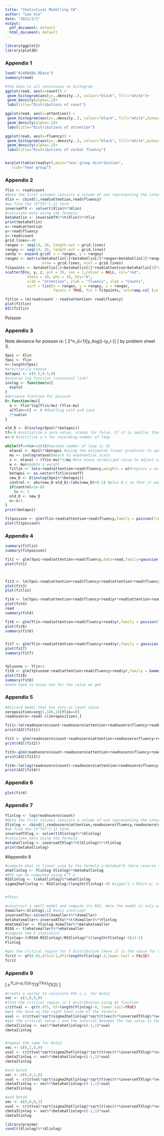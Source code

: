 ```yaml
---
title: "Statistical Modelling CW"
author: "Leo Xie"
date: "2021/3/1"
output:
  pdf_document: default
  html_document: default
---
```


```r
library(ggplot2)
library(plot3D)
```

### Appendix 1

```r
load("01496886.RData")
summary(read)

#the data is all continuous so histogram
ggplot(read, aes(x=count)) + 
 geom_histogram(aes(y=..density..), colour="black", fill="white")+
 geom_density(alpha=.2)+
 labs(title="Distributions of count")

ggplot(read, aes(x=attention)) + 
 geom_histogram(aes(y=..density..), colour="black", fill="white",binwidth = 1)+
 geom_density(alpha=.2)+
 labs(title="Distributions of attention")

ggplot(read, aes(x=fluency)) + 
 geom_histogram(aes(y=..density..), colour="black", fill="white",binwidth = 1)+
 geom_density(alpha=.2)+
 labs(title="Distributions of verbal fluency")


barplot(table(read$yr),main="Year group distribution",
   xlab="Year group")

```
### Appendix 2
```r
Ylin <- read$count
#Note the first columns consists a column of one representing the intercept term
Xlin <- cbind(1,read$attention,read$fluency)
#we find the (X^TX)^{-1} term
inverseXTX <- solve(t(Xlin)%*%Xlin)
#calculate beta using the formula 
betahatlin <- inverseXTX%*%t(Xlin)%*%Ylin
print(betahatlin)
x<-read$attention
y<-read$fluency
z<-read$count
grid.lines<-40
rangex <- seq(14, 26, length.out = grid.lines)
rangey <- seq(14, 26, length.out = grid.lines)
xandy <- expand.grid( x = rangex, y = rangey)
rangez <- matrix(betahatlin[1]+betahatlin[2]*rangex+betahatlin[3]*rangey,
                 nrow = grid.lines, ncol = grid.lines)
fitpoints <- betahatlin[1]+betahatlin[2]*read$attention+betahatlin[3]*read$fluency
scatter3D(x, y, z, pch = 19, cex = 1,colvar = NULL, col="red", 
          theta = 20, phi = 10, bty="b",
          xlab = "attention", ylab = "fluency", zlab = "Counts",  
          surf = list(x = rangex, y = rangey, z = rangez,  
                      facets = TRUE, fit = fitpoints, col=ramp.col (col = c("dodgerblue3","seagreen2"), n = 300, alpha=0.9), border="black"), main = "Count linear approximation")
```







```r

fitlin = lm(read$count ~ read$attention+ read$fluency)
plot(fitlin)
AIC(fitlin)
```

Poisson

### Appendix 3
Note deviance for poisson is:
\[
2\sum^n_{i=1}[y_ilog(\frac{y_i}{\mu})-(y_i-\hat\mu)]
\]
by problem sheet 3.

```r
Xpoi <- Xlin
Ypoi <- Ylin
n<-length(Ypoi)
#arbitrarily choose 
betapoi <- c(0.5,0.5,0)
#inverse log function (canonical link)
invlog <- function(u){
  exp(u)
}
#deviance function for poisson 
D<-function(mu){
  a <- Ylin*log(Ylin/mu)-(Ylin-mu)
  a[Ylin==0] <- 0 #deatling with y=0 case
  2*sum(a)
}

old_D <- D(invlog(Xpoi%*%betapoi))
tf<-0 #initialize a zero value, stands for false. If it is smaller than tolerance, the value will be updated as 1 in the following loop:
n<-0 #initilize a n for recording number of loop

while(tf==0&n<=25){#maximum number of loop is 25
  etaval <- Xpoi%*%betapoi #using the estimated linear predictor to update the eta value, which is the linear part in the poisson regression
  mu <- invlog(etaval)#back to exponential scale
  z <- etaval + (Ylin-mu)*1/mu #eta minus normalized value to adjust variable
  w <- mu#update a weight
  fitlin <- lm(z~read$attention+read$fluency,weights = w)#regress y on the components of data with weight w
  betapoi <- as.vector(fitlin$coeff)
  new_D <- D(invlog(Xpoi%*%betapoi))
  control <- abs(new_D-old_D)/(abs(new_D)+0.1) #plus 0.1 so that it wont be divided by zero
  if(control<1e-8)
    tx <- 1
  old_D <- new_D
  n<-n+1
}
print(betapoi)

fitpoisson <- glm(Ylin~read$attention+read$fluency,family = poisson(link="log"))
plot(fitpoisson)

```
### Appendix 4

```r
summary(fitlin)
summary(fitpoisson)
```





```r
fit1 <- glm(Ypoi~read$attention+read$fluency,data=read,family=gaussian(link='log'),start = c(0,0,0))
plot(fit1)



fit3 <- lm(Ypoi~read$attention+read$fluency+read$attention*read$fluency)
plot(fit3)
plot(fitlin)

fit4 <- lm(Ypoi~read$attention+read$fluency+read$yr*read$attention+read$fluency*read$yr)
plot(fit4) 
read
summary(fit4)
```

```r

fit6 <- glm(Ylin~read$attention+read$fluency+read$yr,family = poisson(link="log"))
plot(fit6) 
summary(fit6)


fit7 <- glm(Ylin~read$attention+read$fluency+read$yr,family = gaussian(link="identity"))
plot(fit7) 
summary(fit7)


Yplusone <- Ylin+1 
fit8 <- glm(Yplusone~read$attention+read$fluency+read$yr,family = Gamma(link="log"),start=c(1,1,1,1))
plot(fit8) 
summary(fit8)
#note need to minus one for the value we get
```


### Appendix 5

```r
#discard model that has zero as count value
zeroposition=seq(1,186,1)[Ylin==0]
readnozero<-read[-c(zeroposition),]

fit1<-lm(readnozero$count~readnozero$attention+readnozero$fluency+readnozero$yr)
print(AIC(fit1))

fit2 <- glm(readnozero$count~readnozero$attention+readnozero$fluency+readnozero$yr,family = poisson(link="log"))
print(AIC(fit2))

fit3<-glm(readnozero$count~readnozero$attention+readnozero$fluency+readnozero$yr,family = gaussian(link='log'))
print(AIC(fit3))

fit4<-lm(log(readnozero$count)~readnozero$attention+readnozero$fluency+readnozero$yr,data=readnozero)
print(AIC(fit4))

```
### Appendix 6
```r
plot(fit4)
```

### Appendix 7
```r
Ylinlog <- log(readnozero$count)
#Note the first columns consists a column of one representing the intercept term
Xlinlog <- cbind(1,readnozero$attention,readnozero$fluency,readnozero$yr)
#we find the (X^TX)^{-1} term
inverseXTXlog <- solve(t(Xlinlog)%*%Xlinlog)
#calculate beta using the formula 
betahatlinlog <- inverseXTXlog%*%t(Xlinlog)%*%Ylinlog
print(betahatlinlog)
```



#Appendix 8
```r

#compute ehat in linear case by the formula y-betahat*X (here reverse the order due to the dimension)
ehatlinlog <- Ylinlog-Xlinlog%*%betahatlinlog
#RSS can be computed using e^T e
RSSlinlog <- t(ehatlinlog)%*%ehatlinlog
sigma2hatlinlog <- RSSlinlog/(length(Ylinlog)-4) #sigma^2 = RSS/n-p, n=length(Y), p=4 (as three betas)


#ftest

#construct a small model and compute its RSS. Here the model is only with its intercept term
Xsmaller<-Xlinlog[,1] #only intercept
inverseXTXs<-solve(t(Xsmaller)%*%Xsmaller)
betahatsmaller<-inverseXTXs%*%t(Xsmaller)%*%Ylinlog
ehatsmaller <- Ylinlog-Xsmaller%*%betahatsmaller
RSS0 <- t(ehatsmaller)%*%ehatsmaller
#compute the F statistics
Flinlog<-((RSS0-RSSlinlog)/RSSlinlog)*((length(Ylinlog)-3)/3-1)
Flinlog

#get the critical region for f distribution (here it is the value for 0.01)
fcrit <- qf(0.01,df1=3-1,df2=length(Ylinlog)-3,lower.tail = FALSE)
fcrit
```

### Appendix 9
\[
c^T\hat\beta\pm t_{n-p,\alpha/2}\hat\sigma(c^T(X^TX)c)^{1/2}
\]

```r

#create a vector to calculate 95% c.i. for beta1 
vec <- c(1,0,0,0)
#find the critical region in t distribution using qt function
crittval <- qt(0.975, df=length(Ylinlog)-4, lower.tail=TRUE)
#get the term on the right hand side of the formula 
uval <- crittval*sqrt(sigma2hatlinlog)*sqrt(t(vec)%*%inverseXTXlog%*%vec)
#get the critical value c and the interval between the two value is the confidence interval
cbeta1linlog <- vec%*%betahatlinlog+c(-1,1)*uval
cbeta1linlog


#repeat the same for beta2
vec <- c(0,1,0,0)
uval <- crittval*sqrt(sigma2hatlinlog)*sqrt(t(vec)%*%inverseXTXlog%*%vec)
cbeta2linlog <- vec%*%betahatlinlog+c(-1,1)*uval
cbeta2linlog

#and beta3
vec <- c(0,0,1,0)
uval <- crittval*sqrt(sigma2hatlinlog)*sqrt(t(vec)%*%inverseXTXlog%*%vec)
cbeta3linlog <- vec%*%betahatlinlog+c(-1,1)*uval
cbeta3linlog

#and beta4
vec <- c(0,0,0,1)
uval <- crittval*sqrt(sigma2hatlinlog)*sqrt(t(vec)%*%inverseXTXlog%*%vec)
cbeta3linlog <- vec%*%betahatlinlog+c(-1,1)*uval
cbeta3linlog
```



```r
library(pracma)
cond(t(Xlinlog)%*%Xlinlog)

```